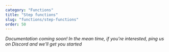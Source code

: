 ```yaml
---
category: "Functions"
title: "Step functions"
slug: "functions/step-functions"
order: 50
---
```


_Documentation coming soon! In the mean time, if you're interested, ping us on Discord and we'll get you started_
